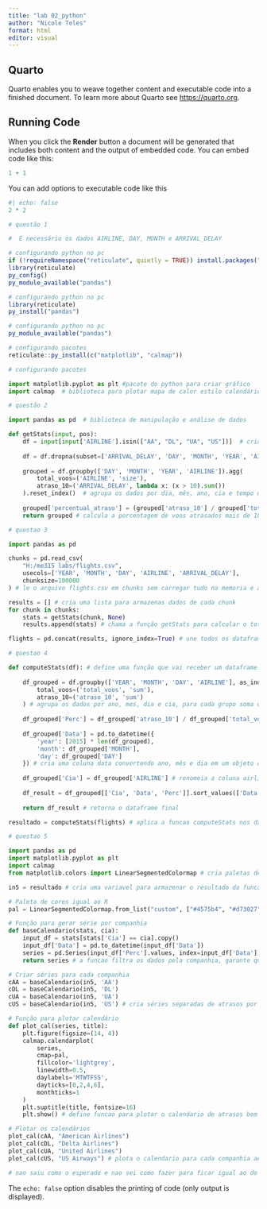 ---
title: "lab 02_python"
author: "Nicole Teles"
format: html
editor: visual
---

## Quarto

Quarto enables you to weave together content and executable code into a finished document. To learn more about Quarto see <https://quarto.org>.

## Running Code

When you click the **Render** button a document will be generated that includes both content and the output of embedded code. You can embed code like this:

```{r}
1 + 1
```

You can add options to executable code like this

```{r}
#| echo: false
2 * 2
```

```{python}
# questão 1 

#  É necessário os dados AIRLINE, DAY, MONTH e ARRIVAL_DELAY
```

```{r}
# configurando python no pc
if (!requireNamespace("reticulate", quietly = TRUE)) install.packages("reticulate")
library(reticulate)
py_config()
py_module_available("pandas")
```

```{r}
# configurando python no pc
library(reticulate)
py_install("pandas")
```

```{r}
# configurando python no pc
py_module_available("pandas")


```

```{r}
# configurando pacotes
reticulate::py_install(c("matplotlib", "calmap"))

```

```{python}
# configurando pacotes

import matplotlib.pyplot as plt #pacote do python para criar gráfico
import calmap  # biblioteca para plotar mapa de calor estilo calendário

```

```{python}

# questão 2

import pandas as pd  # biblioteca de manipulação e análise de dados 

def getStats(input, pos):
    df = input[input['AIRLINE'].isin(["AA", "DL", "UA", "US"])]  # cria um novo dataframe filtrando apenas as companhias aereas selecionadas, isin é para verificar se o valor da coluna esta na lista fornecida
    
    df = df.dropna(subset=['ARRIVAL_DELAY', 'DAY', 'MONTH', 'YEAR', 'AIRLINE']) #remove valores faltantes nas colunas especificas
    
    grouped = df.groupby(['DAY', 'MONTH', 'YEAR', 'AIRLINE']).agg( 
        total_voos=('AIRLINE', 'size'),
        atraso_10=('ARRIVAL_DELAY', lambda x: (x > 10).sum())
    ).reset_index()  # agrupa os dados por dia, mês, ano, cia e tempo de atraso, total_voos conta o total de voos, atraso_10 seleciona os voos que tiveram um tempo superior a 10 minutos de atraso, reset.index transforma os indices de agrupamento de volta em colunas normais
    
    grouped['percentual_atraso'] = (grouped['atraso_10'] / grouped['total_voos']) * 100
    return grouped # calcula a porcentagem de voos atrasados mais de 10 minutos para cada grupo e retorna o dataframe com os dados dia, mes, ano, cia, total de voos, os que tiveram atraso superior a 10 minutos e o percentual de voos atrasados

```

```{python}
# questao 3

import pandas as pd

chunks = pd.read_csv(
    "H:/me315 labs/flights.csv",
    usecols=['YEAR', 'MONTH', 'DAY', 'AIRLINE', 'ARRIVAL_DELAY'],
    chunksize=100000
) # le o arquivo flights.csv em chunks sem carregar tudo na memoria e apenas colunas especificas que serao usadas para calculos

results = [] # cria uma lista para armazenas dados de cada chunk
for chunk in chunks:
    stats = getStats(chunk, None)
    results.append(stats) # chama a função getStats para calcular o total de voos, os que atrasaram mais de 10 minutos e o percentual de atraso e adiciona o resultado à lista, itera sobre cada chunk

flights = pd.concat(results, ignore_index=True) # une todos os dataframes em um unico e renumera o indice ignorando o antigo dos chunks

```

```{python}
# questao 4

def computeStats(df): # define uma função que vai receber um dataframe
  
    df_grouped = df.groupby(['YEAR', 'MONTH', 'DAY', 'AIRLINE'], as_index=False).agg(
        total_voos=('total_voos', 'sum'),
        atraso_10=('atraso_10', 'sum')
    ) # agrupa os dados por ano, mes, dia e cia, para cada grupo soma o numero total de voos e o total que teve atraso > 10 minutos, as_index faz com que as colunas do agrupamento permaneçam como colunas e nao como indices
    
    df_grouped['Perc'] = df_grouped['atraso_10'] / df_grouped['total_voos'] # cria uma nova coluna onde é calculada o percentual de voos atrasados por grupo
    
    df_grouped['Data'] = pd.to_datetime({
        'year': [2015] * len(df_grouped),
        'month': df_grouped['MONTH'],
        'day': df_grouped['DAY']
    }) # cria uma coluna data convertendo ano, mês e dia em um objeto datetime do pandas, fixando o ano de 2015
    
    df_grouped['Cia'] = df_grouped['AIRLINE'] # renomeia a coluna airline por cia
    
    df_result = df_grouped[['Cia', 'Data', 'Perc']].sort_values(['Data', 'Cia']) # seleciona apenas as colunas desejadas e ordena por data e cia
    
    return df_result # retorna o dataframe final

resultado = computeStats(flights) # aplica a funcao computeStats nos dados flights


```

```{python}
# questao 5

import pandas as pd
import matplotlib.pyplot as plt
import calmap
from matplotlib.colors import LinearSegmentedColormap # cria paletas de cores personalizadas

in5 = resultado # cria uma variavel para armazenar o resultado da funcao getStats

# Paleta de cores igual ao R
pal = LinearSegmentedColormap.from_list("custom", ["#4575b4", "#d73027"])

# Função para gerar série por companhia
def baseCalendario(stats, cia):
    input_df = stats[stats['Cia'] == cia].copy()
    input_df['Data'] = pd.to_datetime(input_df['Data'])
    series = pd.Series(input_df['Perc'].values, index=input_df['Data'])
    return series # a funcao filtra os dados pela companhia, garante que a data seja do tipo datetime, cria uma serie do pandas que é composta pelo percentual de atraso e a data

# Criar séries para cada companhia
cAA = baseCalendario(in5, 'AA')
cDL = baseCalendario(in5, 'DL')
cUA = baseCalendario(in5, 'UA')
cUS = baseCalendario(in5, 'US') # cria séries separadas de atrasos por companhia aérea, usando a função baseCalendario

# Função para plotar calendário
def plot_cal(series, title):
    plt.figure(figsize=(14, 4))
    calmap.calendarplot(
        series,
        cmap=pal,
        fillcolor='lightgrey',
        linewidth=0.5,
        daylabels='MTWTFSS', 
        dayticks=[0,2,4,6],
        monthticks=1
    )
    plt.suptitle(title, fontsize=16)
    plt.show() # define funcao para plotar o calendario de atrasos bem detalhado

# Plotar os calendários
plot_cal(cAA, "American Airlines")
plot_cal(cDL, "Delta Airlines")
plot_cal(cUA, "United Airlines")
plot_cal(cUS, "US Airways") # plota o calendario para cada companhia aerea

# nao saiu como o esperado e nao sei como fazer para ficar igual ao do slide

```


The `echo: false` option disables the printing of code (only output is displayed).
